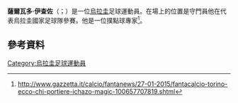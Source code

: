 {{noteTA
|G1=Football
|G2=uefa
}}

'''薩爾瓦多·伊查佐'''（{{lang-es|Salvador Ichazo}}；{{bd|1992年|1月26日}}）是一位[[烏拉圭|烏拉圭]]足球運動員。在場上的位置是守門員他在代表烏拉圭國家足球隊參賽。他是一位撲點球專家<ref>http://www.gazzetta.it/calcio/fantanews/27-01-2015/fantacalcio-torino-ecco-chi-portiere-ichazo-magic-100657707819.shtml</ref>。

==參考資料==
{{Reflist}}

{{DEFAULTSORT: Ichazo, Salvador}}
[[Category:烏拉圭足球運動員|Category:烏拉圭足球運動員]]